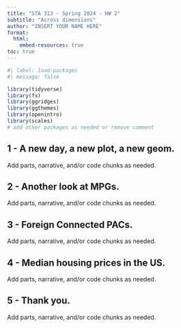 ```yaml
---
title: "STA 313 - Spring 2024 - HW 2"
subtitle: "Across dimensions"
author: "INSERT YOUR NAME HERE"
format:
  html:
    embed-resources: true
toc: true
---
```


```r
#| label: load-packages
#| message: false

library(tidyverse)
library(fs)
library(ggridges)
library(ggthemes)
library(openintro)
library(scales)
# add other packages as needed or remove comment
```

## 1 - A new day, a new plot, a new geom.

Add parts, narrative, and/or code chunks as needed.

## 2 - Another look at MPGs.

Add parts, narrative, and/or code chunks as needed.

## 3 - Foreign Connected PACs.

Add parts, narrative, and/or code chunks as needed.

## 4 - Median housing prices in the US.

Add parts, narrative, and/or code chunks as needed.

## 5 - Thank you.

Add parts, narrative, and/or code chunks as needed.

